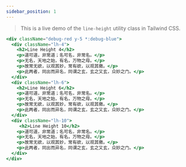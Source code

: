 ```yaml
---
sidebar_position: 1
---
```


> This is a live demo of the `line-height` utility class in Tailwind CSS.

```jsx live
<div className="debug-red y-5 *:debug-blue">
  <div className="lh-4">
    <h2>Line Height 4</h2>
    <p>道可道，非常道；名可名，非常名。</p>
    <p>无名，天地之始，有名，万物之母。</p>
    <p>故常无欲，以观其妙，常有欲，以观其徼。</p>
    <p>此两者，同出而异名，同谓之玄，玄之又玄，众妙之门。</p>
  </div>
  <div className="lh-6">
    <h2>Line Height 6</h2>
    <p>道可道，非常道；名可名，非常名。</p>
    <p>无名，天地之始，有名，万物之母。</p>
    <p>故常无欲，以观其妙，常有欲，以观其徼。</p>
    <p>此两者，同出而异名，同谓之玄，玄之又玄，众妙之门。</p>
  </div>
  <div className="lh-10">
     <h2>Line Height 10</h2>
    <p>道可道，非常道；名可名，非常名。</p>
    <p>无名，天地之始，有名，万物之母。</p>
    <p>故常无欲，以观其妙，常有欲，以观其徼。</p>
    <p>此两者，同出而异名，同谓之玄，玄之又玄，众妙之门。</p>
  </div>
</div>
```
